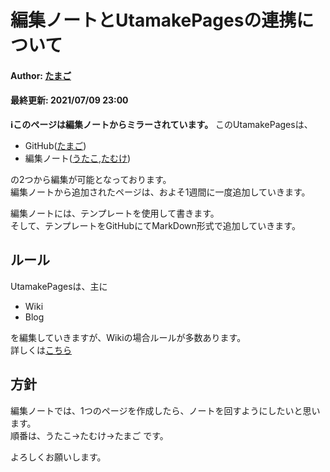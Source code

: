 # 編集ノートとUtamakePagesの連携について
#### Author: [たまご](/wiki/author/tamagoes)  
#### 最終更新: 2021/07/09 23:00

**ℹ︎このページは編集ノートからミラーされています。**
このUtamakePagesは、
 - GitHub([たまご](/wiki/author/tamagoes))
 - 編集ノート([うたこ](/wiki/author/utako),[たむけ](/wiki/author/tamuke))

の2つから編集が可能となっております。  
編集ノートから追加されたページは、およそ1週間に一度追加していきます。

編集ノートには、テンプレートを使用して書きます。  
そして、テンプレートをGitHubにてMarkDown形式で追加していきます。

## ルール
UtamakePagesは、主に
 - Wiki
 - Blog

を編集していきますが、Wikiの場合ルールが多数あります。  
詳しくは[こちら](/wiki/important/wiki-rules)

## 方針
編集ノートでは、1つのページを作成したら、ノートを回すようにしたいと思います。  
順番は、うたこ→たむけ→たまご です。

よろしくお願いします。
